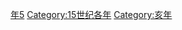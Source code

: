 {{Catnav|頁面分類|历史|歷史時代|年|15世纪各年}}
{{Commons category|1455}}

[[Category:1450年代|年5]]
[[Category:15世纪各年|Category:15世纪各年]]
[[Category:亥年|Category:亥年]]